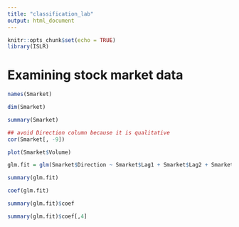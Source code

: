 ```yaml
---
title: "classification_lab"
output: html_document
---
```


```r
knitr::opts_chunk$set(echo = TRUE)
library(ISLR)
```

# Examining stock market data

```r
names(Smarket)
```

```r
dim(Smarket)
```

```r
summary(Smarket)
```

```r
## avoid Direction column because it is qualitative
cor(Smarket[, -9])
```

```r
plot(Smarket$Volume)
```

```r
glm.fit = glm(Smarket$Direction ~ Smarket$Lag1 + Smarket$Lag2 + Smarket$Lag2 + Smarket$Lag4 + Smarket$Lag5 + Volume, data = Smarket, family = binomial)
```

```r
summary(glm.fit)
```

```r
coef(glm.fit)
```


```r
summary(glm.fit)$coef
```

```r
summary(glm.fit)$coef[,4]
```

